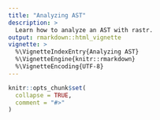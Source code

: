 ```yaml
---
title: "Analyzing AST"
description: >
  Learn how to analyze an AST with rastr.
output: rmarkdown::html_vignette
vignette: >
  %\VignetteIndexEntry{Analyzing AST}
  %\VignetteEngine{knitr::rmarkdown}
  %\VignetteEncoding{UTF-8}
---
```



```r
knitr::opts_chunk$set(
  collapse = TRUE,
  comment = "#>"
)
```
